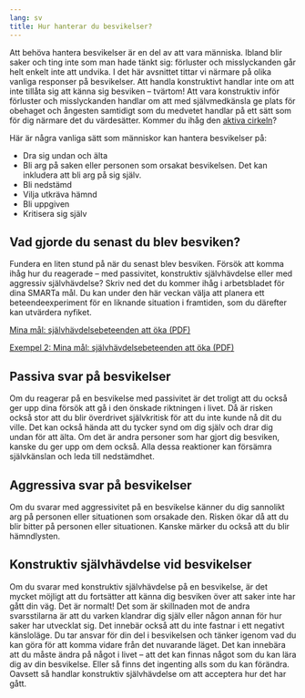 ```yaml
---
lang: sv
title: Hur hanterar du besvikelser?
---
```


Att behöva hantera besvikelser är en del av att vara människa. Ibland
blir saker och ting inte som man hade tänkt sig: förluster och
misslyckanden går helt enkelt inte att undvika. I det här avsnittet tittar
vi närmare på olika vanliga responser på besvikelser. Att handla
konstruktivt handlar inte om att inte tillåta sig att känna sig besviken
-- tvärtom! Att vara konstruktiv inför förluster och misslyckanden
handlar om att med självmedkänsla ge plats för obehaget och
ångesten samtidigt som du medvetet handlar på ett sätt som för dig
närmare det du värdesätter. Kommer du ihåg den [aktiva
cirkeln](3-2.qmd)?

Här är några vanliga sätt som människor kan hantera besvikelser på:

-   Dra sig undan och älta
-   Bli arg på saken eller personen som orsakat besvikelsen. Det kan
    inkludera att bli arg på sig själv.
-   Bli nedstämd
-   Vilja utkräva hämnd
-   Bli uppgiven
-   Kritisera sig själv

## Vad gjorde du senast du blev besviken?

Fundera en liten stund på när du senast blev besviken. Försök att komma
ihåg hur du reagerade -- med passivitet, konstruktiv självhävdelse eller
med aggressiv självhävdelse? Skriv ned det du kommer ihåg i arbetsbladet för dina SMARTa mål. Du kan under den här veckan välja att planera ett beteendeexperiment för en liknande situation i framtiden, som du därefter kan utvärdera nyfiket.

::: {.content-visible when-format="html"}
[Mina mål: självhävdelsebeteenden att öka (PDF)](forms/100respekt-SMARTa-mal.pdf)

[Exempel 2: Mina mål: självhävdelsebeteenden att öka (PDF)](forms/100respekt-exempel-2-SMARTa-mal.pdf)
:::

## Passiva svar på besvikelser

Om du reagerar på en besvikelse med passivitet är det troligt att du
också ger upp dina försök att gå i den önskade riktningen i livet. Då är
risken också stor att du blir överdrivet självkritisk för att du inte
kunde nå dit du ville. Det kan också hända att du tycker synd om dig
själv och drar dig undan för att älta. Om det är andra personer som har
gjort dig besviken, kanske du ger upp om dem också. Alla dessa
reaktioner kan försämra självkänslan och leda till nedstämdhet.

## Aggressiva svar på besvikelser

Om du svarar med aggressivitet på en besvikelse känner du dig sannolikt
arg på personen eller situationen som orsakade den. Risken ökar då att
du blir bitter på personen eller situationen. Kanske märker du också att
du blir hämndlysten.

## Konstruktiv självhävdelse vid besvikelser

Om du svarar med konstruktiv självhävdelse på en besvikelse, är det
mycket möjligt att du fortsätter att känna dig besviken över att saker
inte har gått din väg. Det är normalt! Det som är skillnaden mot de
andra svarsstilarna är att du varken klandrar dig själv eller någon
annan för hur saker har utvecklat sig. Det innebär också att du inte
fastnar i ett negativt känsloläge. Du tar ansvar för din del i
besvikelsen och tänker igenom vad du kan göra för att komma vidare från
det nuvarande läget. Det kan innebära att du måste ändra på något i
livet -- att det kan finnas något som du kan lära dig av din besvikelse.
Eller så finns det ingenting alls som du kan förändra. Oavsett så
handlar konstruktiv självhävdelse om att acceptera hur det har gått.
